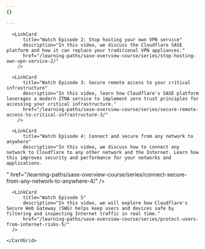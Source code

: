 ```yaml
---
{}

---
```



 <CardGrid>
      <LinkCard
          title="Watch Episode 1: The evolution of corporate networks"
          description="In this video, we provide a Cloudflare SASE platform overview and how it has been designed to revolutionize the corporate network."
          href="/learning-paths/sase-overview-course/series/evolution-corporate-networks-1/"
        />
        
      <LinkCard
          title="Watch Episode 2: Stop hosting your own VPN service"
          description="In this video, we discuss the Cloudflare SASE platform and how it can replace your traditional VPN appliances."
          href="/learning-paths/sase-overview-course/series/stop-hosting-own-vpn-service-2/"
        />
        
      <LinkCard
          title="Watch Episode 3: Secure remote access to your critical infrastructure"
          description="In this video, learn how Cloudflare's SASE platform leverages a modern ZTNA service to implement zero trust principles for accessing your critical infrastructure."
          href="/learning-paths/sase-overview-course/series/secure-remote-access-to-critical-infrastructure-3/"
        />
        
      <LinkCard
          title="Watch Episode 4: Connect and secure from any network to anywhere"
          description="In this video, we discuss how to connect any network to Cloudflare to any other network and the Internet. Learn how this improves security and performance for your networks and applications. 
  "
          href="/learning-paths/sase-overview-course/series/connect-secure-from-any-network-to-anywhere-4/"
        />
        
      <LinkCard
          title="Watch Episode 5"
          description="In this video, we will explore how Cloudflare's Secure Web Gateway (SWG) helps keep users and devices safe by filtering and inspecting Internet traffic in real time."
          href="/learning-paths/sase-overview-course/series/protect-users-from-internet-risks-5/"
      />                           
        
    </CardGrid>
